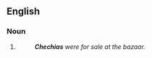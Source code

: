 {{also|chéchias}}

==English==

===Noun===
{{head|en|noun form}}

# {{plural of|chechia|lang=en}}
#: '''''Chechias''' were for sale at the bazaar.''
